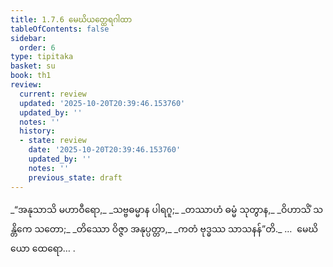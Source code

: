 ```yaml
---
title: 1.7.6 မေဃိယတ္ထေရဂါထာ
tableOfContents: false
sidebar:
  order: 6
type: tipitaka
basket: su
book: th1
review:
  current: review
  updated: '2025-10-20T20:39:46.153760'
  updated_by: ''
  notes: ''
  history:
  - state: review
    date: '2025-10-20T20:39:46.153760'
    updated_by: ''
    notes: ''
    previous_state: draft
---
```



<DynamicBreadcrumb />


<ReviewStatus review={frontmatter.review} showDetails={true} />

<HypothesisAnnotation frontmatter={frontmatter} />

<Division number="66" book="th1" e="ch" v="19" p="234">

<Paragraph number="149" type="verses" book="th1">
_“အနုသာသိ မဟာဝီရော,_  
_သဗ္ဗဓမ္မာန ပါရဂူ;_  
_တဿာဟံ ဓမ္မံ သုတွာန,_  
_ဝိဟာသိံ သန္တိကေ သတော;_  
_တိဿော ဝိဇ္ဇာ အနုပ္ပတ္တာ,_  
_ကတံ ဗုဒ္ဓဿ သာသနန်”တိ._  


</Paragraph>
</Division>

<Paragraph number="150" type="center" book="th1">
…  မေဃိယော ထေရော… .
</Paragraph>